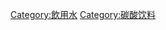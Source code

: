 {{Commons category|碳酸水}}
{{Cat main|碳酸水}}

[[Category:飲用水|Category:飲用水]]
[[Category:碳酸饮料|Category:碳酸饮料]]
